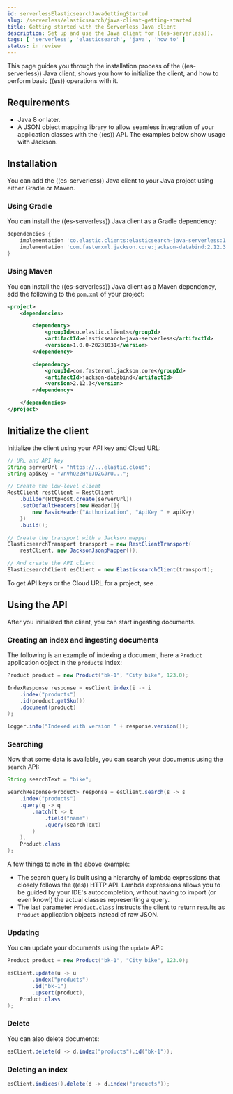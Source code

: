 ```yaml
---
id: serverlessElasticsearchJavaGettingStarted
slug: /serverless/elasticsearch/java-client-getting-started
title: Getting started with the Serverless Java client
description: Set up and use the Java client for ((es-serverless)).
tags: [ 'serverless', 'elasticsearch', 'java', 'how to' ]
status: in review
---
```



<InReview />

This page guides you through the installation process of the ((es-serverless)) Java 
client, shows you how to initialize the client, and how to perform basic 
((es)) operations with it.

## Requirements

* Java 8 or later.
* A JSON object mapping library to allow seamless integration of
your application classes with the ((es)) API. The examples below
show usage with Jackson.

## Installation


You can add the ((es-serverless)) Java client to your Java project using 
either Gradle or Maven.

### Using Gradle

You can install the ((es-serverless)) Java client as a Gradle dependency:

```groovy
dependencies {
    implementation 'co.elastic.clients:elasticsearch-java-serverless:1.0.0-20231031'
    implementation 'com.fasterxml.jackson.core:jackson-databind:2.12.3'
}
```

### Using Maven

You can install the ((es-serverless)) Java client as a Maven dependency, add
the following to the `pom.xml` of your project:

```xml
<project>
    <dependencies>

        <dependency>
            <groupId>co.elastic.clients</groupId>
            <artifactId>elasticsearch-java-serverless</artifactId>
            <version>1.0.0-20231031</version>
        </dependency>

        <dependency>
            <groupId>com.fasterxml.jackson.core</groupId>
            <artifactId>jackson-databind</artifactId>
            <version>2.12.3</version>
        </dependency>

    </dependencies>
</project>
```

## Initialize the client

Initialize the client using your API key and Cloud URL:

```java
// URL and API key
String serverUrl = "https://...elastic.cloud";
String apiKey = "VnVhQ2ZHY0JDZGJrU...";

// Create the low-level client
RestClient restClient = RestClient
    .builder(HttpHost.create(serverUrl))
    .setDefaultHeaders(new Header[]{
        new BasicHeader("Authorization", "ApiKey " + apiKey)
    })
    .build();

// Create the transport with a Jackson mapper
ElasticsearchTransport transport = new RestClientTransport(
    restClient, new JacksonJsonpMapper());

// And create the API client
ElasticsearchClient esClient = new ElasticsearchClient(transport);
```

To get API keys or the Cloud URL for a project, see <DocLink id="serverlessElasticsearchGetStarted" />.


## Using the API

After you initialized the client, you can start ingesting documents.


### Creating an index and ingesting documents

The following is an example of indexing a document, here a `Product` application 
object in the `products` index:

```java
Product product = new Product("bk-1", "City bike", 123.0);

IndexResponse response = esClient.index(i -> i
    .index("products")
    .id(product.getSku())
    .document(product)
);

logger.info("Indexed with version " + response.version());
```


### Searching

Now that some data is available, you can search your documents using the 
`search` API:

```java
String searchText = "bike";

SearchResponse<Product> response = esClient.search(s -> s
    .index("products")
    .query(q -> q
        .match(t -> t
            .field("name")
            .query(searchText)
        )
    ),
    Product.class
);
```

A few things to note in the above example:

* The search query is built using a hierarchy of lambda expressions that closely 
follows the ((es)) HTTP API. Lambda expressions allows you to be guided 
by your IDE's autocompletion, without having to import (or even know!) the 
actual classes representing a query.
* The last parameter `Product.class` instructs the client to return results as 
`Product` application objects instead of raw JSON.


### Updating

You can update your documents using the `update` API:

```java
Product product = new Product("bk-1", "City bike", 123.0);

esClient.update(u -> u
        .index("products")
        .id("bk-1")
        .upsert(product),
    Product.class
);
```

### Delete 

You can also delete documents:

```java
esClient.delete(d -> d.index("products").id("bk-1"));
```


### Deleting an index


```java
esClient.indices().delete(d -> d.index("products"));
```